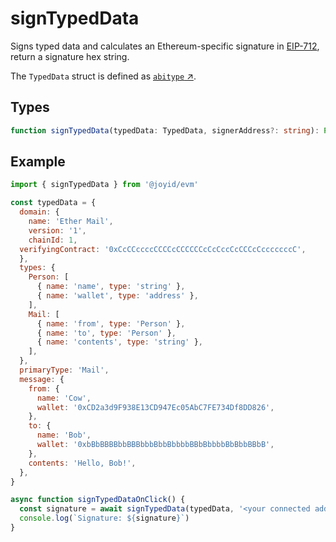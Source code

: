 # signTypedData

Signs typed data and calculates an Ethereum-specific signature in [EIP-712](https://eips.ethereum.org/EIPS/eip-712), return a signature hex string.

The `TypedData` struct is defined as [`abitype` ↗](https://abitype.dev/api/types#typeddata).


## Types

```ts
function signTypedData(typedData: TypedData, signerAddress?: string): Promise<string>
```

## Example

```js
import { signTypedData } from '@joyid/evm'

const typedData = {
  domain: {
    name: 'Ether Mail',
    version: '1',
    chainId: 1,
  verifyingContract: '0xCcCCccccCCCCcCCCCCCcCcCccCcCCCcCcccccccC',
  },
  types: {
    Person: [
      { name: 'name', type: 'string' },
      { name: 'wallet', type: 'address' },
    ],
    Mail: [
      { name: 'from', type: 'Person' },
      { name: 'to', type: 'Person' },
      { name: 'contents', type: 'string' },
    ],
  },
  primaryType: 'Mail',
  message: {
    from: {
      name: 'Cow',
      wallet: '0xCD2a3d9F938E13CD947Ec05AbC7FE734Df8DD826',
    },
    to: {
      name: 'Bob',
      wallet: '0xbBbBBBBbbBBBbbbBbbBbbbbBBbBbbbbBbBbbBBbB',
    },
    contents: 'Hello, Bob!',
  },
}

async function signTypedDataOnClick() {
  const signature = await signTypedData(typedData, '<your connected address>')
  console.log(`Signature: ${signature}`)
}
```
